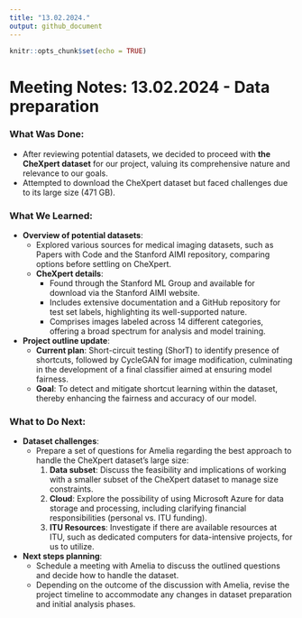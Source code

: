 ```yaml
---
title: "13.02.2024."
output: github_document
---
```


```r
knitr::opts_chunk$set(echo = TRUE)
```


# Meeting Notes: 13.02.2024 - Data preparation

### What Was Done:

- After reviewing potential datasets, we decided to proceed with **the CheXpert dataset** for our project, valuing its comprehensive nature and relevance to our goals.
- Attempted to download the CheXpert dataset but faced challenges due to its large size (471 GB).

### What We Learned:

- **Overview of potential datasets**:
    - Explored various sources for medical imaging datasets, such as Papers with Code and the Stanford AIMI repository, comparing options before settling on CheXpert.
    - **CheXpert details**:
        - Found through the Stanford ML Group and available for download via the Stanford AIMI website.
        - Includes extensive documentation and a GitHub repository for test set labels, highlighting its well-supported nature.
        - Comprises images labeled across 14 different categories, offering a broad spectrum for analysis and model training.

- **Project outline update**:
    - **Current plan**: Short-circuit testing (ShorT) to identify presence of shortcuts, followed by CycleGAN for image modification, culminating in the development of a final classifier aimed at ensuring model fairness.
    - **Goal**: To detect and mitigate shortcut learning within the dataset, thereby enhancing the fairness and accuracy of our model.

### What to Do Next:

- **Dataset challenges**:
    - Prepare a set of questions for Amelia regarding the best approach to handle the CheXpert dataset's large size:
        1. **Data subset**: Discuss the feasibility and implications of working with a smaller subset of the CheXpert dataset to manage size constraints.
        2. **Cloud**: Explore the possibility of using Microsoft Azure for data storage and processing, including clarifying financial responsibilities (personal vs. ITU funding).
        3. **ITU Resources**: Investigate if there are available resources at ITU, such as dedicated computers for data-intensive projects, for us to utilize.

- **Next steps planning**:
    - Schedule a meeting with Amelia to discuss the outlined questions and decide how to handle the dataset.
    - Depending on the outcome of the discussion with Amelia, revise the project timeline to accommodate any changes in dataset preparation and initial analysis phases.
